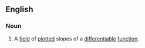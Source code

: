 ==English==

===Noun===
{{en-noun|head=[[slope]] [[field]]}}
# {{label|en|mathematics}} A [[field]] of [[plot]]ted slopes of a [[differentiable]] [[function]].